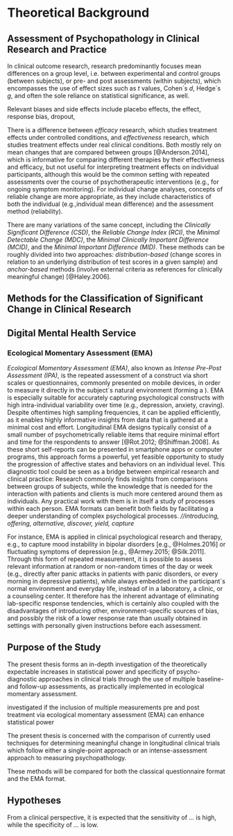 
# Theoretical Background



## Assessment of Psychopathology in Clinical Research and Practice




In clinical outcome research, research predominantly focuses mean differences on a group level, i.e. between experimental and control groups (between subjects), or pre- and post assessments (within subjects), which encompasses the use of effect sizes such as _t_ values, Cohen´s _d_, Hedge´s _g_, and often the sole reliance on statistical significance, as well. 
\par

Relevant biases and side effects include placebo effects, the \enquote{hello-and-goodbye} effect, response bias, dropout, 

\par
There is a difference between _efficacy_ research, which studies treatment effects under controlled conditions, and _effectiveness_ research, which studies treatment effects under real clinical conditions. Both mostly rely on mean changes that are compared between groups [@Anderson.2014], which is informative for comparing different therapies by their effectiveness and efficacy, but not useful for interpreting treatment effects on individual participants, although this would be the common setting with repeated assessments over the course of psychotherapeutic interventions (e.g., for ongoing symptom monitoring). For individual change analyses, concepts of reliable change are more appropriate, as they include characteristics of both the individual (e.g.,individual mean difference) and the assessment method (reliability).
\par
There are many variations of the same concept, including the _Clinically Significant Difference (CSD)_, the _Reliable Change Index (RCI)_, the _Minimal Detectable Change (MDC)_, the _Minimal Clinically Important Difference (MCID)_, and the _Minimal Important Difference (MID)_.	These methods can be roughly divided into two approaches: _distribution-based_ (change scores in relation to an underlying distribution of test scores in a given sample) and _anchor-based_ methods (involve external criteria as references for clinically meaningful change) [@Haley.2006].



## Methods for the Classification of Significant Change in Clinical Research


<!--
//``Clinical research and clinical practice in any discipline that involves repeated testing of subjects regarding some measurable characteristics can benefit from being able to determine if a specific change in test scores over time could be attributed to measurement error alone or exceeds this interval significantly and could therefore be attributed to another influence, e.g., an intervention.´´ \par
//First applied in marital counseling and psychotherapy research [@Jacobson.1984; @Jacobson.1991], now also in many neuropsychological settings (e.g., for rehabilitation after epilepsy surgery or concussions, cognitive changes in cognitively impaired patients) \par

//Most common is calculating and reporting mean differences and respective effect sizes (e.g., Cohen´s d, Hedge´s g), t values and p values \par

- mean differences between pre- and post-timepoints or between treatment and control groups \par

-	reasonable for cumulating evidence in meta-analyses \par

-	but results often interpreted only in terms of statistical significance \par

//``@Jacobson.1991 criticised two fundamental aspects of this use of statistical significance tests: (1) They do not take into account the within-subject variability of the construct of interest and (2) a statistically significant difference between group means does not automatically suggest a clinically meaningful difference, because, as @Cohen.1994 argued, any difference can be statistically significant, just given a large enough sample.´´
-->


## Digital Mental Health Service



### Ecological Momentary Assessment (EMA)

_Ecological Momentary Assessment (EMA)_, also known as _Intense Pre-Post Assessment (IPA)_, is the repeated assessment of a construct via short scales or questionnaires, commonly presented on mobile devices, in order to measure it directly in the subject´s natural environment (forming a \enquote{\textit{field experiment}}). EMA is especially suitable for accurately capturing psychological constructs with high intra-individual variability over time (e.g., depression, anxiety, craving). Despite oftentimes high sampling frequencies, it can be applied efficiently, as it enables highly informative insights from data that is gathered at a minimal cost and effort. Longitudinal EMA designs typically consist of a small number of psychometrically reliable items that require minimal effort and time for the respondents to answer [@Rot.2012; @Shiffman.2008]. As these short self-reports can be presented in smartphone apps or computer programs, this approach forms a powerful, yet feasible opportunity to study the progression of affective states and behaviors on an individual level.
\par
This diagnostic tool could be seen as a bridge between empirical research and clinical practice: Research commonly finds insights from comparisons between groups of subjects, while the knowledge that is needed for the interaction with patients and clients is much more centered around them as individuals. Any practical work with them is in itself a study of processes within each person. EMA formats can benefit both fields by facilitating a deeper understanding of complex psychological processes.
\par
_//introducing, offering, alternative, discover, yield, capture_
\par

For instance, EMA is applied in clinical psychological research and therapy, e.g., to capture mood instability in bipolar disorders [e.g., @Holmes.2016] or fluctuating symptoms of depression [e.g., @Armey.2015; @Silk.2011]. Through this form of repeated measurement, it is possible to assess relevant information at random or non-random times of the day or week (e.g., directly after panic attacks in patients with panic disorders, or every morning in depressive patients), while always embedded in the participant´s normal environment and everyday life, instead of in a laboratory, a clinic, or a counseling center. It therefore has the inherent advantage of eliminating lab-specific response tendencies, which is certainly also coupled with the disadvantages of introducing other, environment-specific sources of bias, and possibly the risk of a lower response rate than usually obtained in settings with personally given instructions before each assessment.



\par
<!--
//plot shows high mood variability pre-treatment (SD = 3.81) and much lower variability post-treatment (SD = 1.04), as well as a higher pre-treatment mean (M = 9.11) than post-treatment mean (M = 1.86)  
//plots show the simple advantages of multiple assessments in two intervals over two single assessments (pre- and post-treatment): imagine assessing depressive symptoms in participant 1 randomly on day 7 pre-treatment (score of 20) and on day 6 post-treatment (score of 0) -> total difference of -20 points -> very powerful intervention!  
//or imagine assessing depressive symptoms in participant 1 randomly on day 12 pre-treatment (score of about 5) and on day 26 post-treatment (score of 5) -> total difference of 0 points -> useless intervention (possibly worse than placebo)!
-->





## Purpose of the Study

The present thesis forms an in-depth investigation of the theoretically expectable increases in statistical power and specificity of psycho-diagnostic approaches in clinical trials through the use of multiple baseline- and follow-up assessments, as practically implemented in ecological momentary assessment.


\par
investigated if the inclusion of multiple measurements pre and post treatment via ecological momentary assessment (EMA) can enhance statistical power


The present thesis is concerned with the comparison of currently used techniques for determining meaningful change in longitudinal clinical trials which follow either a single-point approach or an intense-assessment approach to measuring psychopathology. \par

These methods will be compared for both the classical questionnaire format and the EMA format.



## Hypotheses




From a clinical perspective, it is expected that the sensitivity of _..._ is high, while the specificity of _..._ is low.



